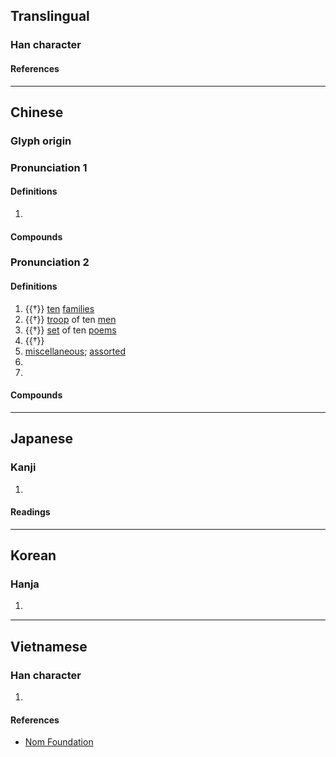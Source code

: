 {{also|甚}}
{{character info}}
==Translingual==
{{stroke order}}
{{stroke order|type=animate}}

===Han character===
{{Han char|rn=9|rad=人|as=02|sn=4|four=24200|canj=OJ|ids=⿰亻十}}

====References====
{{Han ref|kx=0091.060|dkj=00348|dj=0192.060|hdz=10108.020|uh=4EC0}}

----

==Chinese==

===Glyph origin===
{{Han etym}}

===Pronunciation 1===
{{zh-forms|t2=甚}}
{{zh-pron
|m=shén,shé,2nb=variant
|c=sam6
|h=
|mn=sím
|mn-t=sim6/sib8
|w=4seq
|mc=
|oc=
|ma=y
|cat=n,num,a
}}

====Definitions====
{{zh-hanzi}}

# {{zh-only|什麼}}

====Compounds====
{{zh-der|什麼樣|什麼什麼|什麼的|不算什麼|不差什麼|幹什麼|什麼|可什麼|沒什麼|為什麼|算什麼|塔什庫爾干}}

===Pronunciation 2===
{{zh-forms}}
{{zh-pron
|m=shí
|c=sap6,zaap6
|c_note=sap6 - literary; zaap6 - variant (“miscellaneous” or alternative form of {{zh-l|*雜}})
|h=pfs=sṳ̍p
|mn-t=zab8
|w=5zeq
|mc=y
|oc=y
|ma=y
|cat=n,num,a,pn
}}

====Definitions====
{{zh-hanzi}}

# {{†}} {{lb|zh|census}} [[ten]] [[family|families]]
# {{†}} [[troop]] of ten [[men]]
# {{†}} [[set]] of ten [[poem]]s
# {{†}} {{zh-alt-form|十|ten|dot=,}} {{n-g|usually used in fractions or multiples.}}
# [[miscellaneous]]; [[assorted]]
# {{zh-alt-form|雜}}
# {{surname|zh}}

====Compounds====
{{zh-der|什錦|什葉|什葉派|什件|家什|哈什螞|素什錦|克什克騰|什一|什一之利|喀什米爾|僗什子|什不閑|喀什噶爾|什襲|什器|孟什維克|什件兒|巴什吉爾|佳什|什百|什伯|勞什骨子|什襲珍藏|勞什子|什物|什面|戈什|戈什哈|撈什子|篇什|風什|物什|闊什薩特瑪|玉龍喀什|喀什|喀拉喀什|闊什塔格|烏什|拜什吐格曼|庫米什}}

{{zh-cat|Ten}}

{{cln|zh|numeral symbols|numerals}}

----

==Japanese==

===Kanji===
{{ja-kanji|grade=|rs=人02}}

# {{rfdef|ja|sort=人02}}

====Readings====
{{ja-readings
|goon=じゅう<じふ
|kanon=しゅう<しふ
|kun=くみ-, とお-<とを-, ま-じる
}}

----

==Korean==

===Hanja===
{{ko-hanja|hangeul=[[십]], [[집]]|rv=sip, jip|mr=sip, chip}}

# {{rfdef|ko|sort=人02}}

----

==Vietnamese==

===Han character===
{{vi-readings|reading=[[thập]], [[lặt]], [[thậm]]|rs=人02}}

# {{rfdef|vi|sort=人02}}

====References====
* [http://nomfoundation.org/common/nom_details.php?codepoint=4ec0 Nom Foundation]